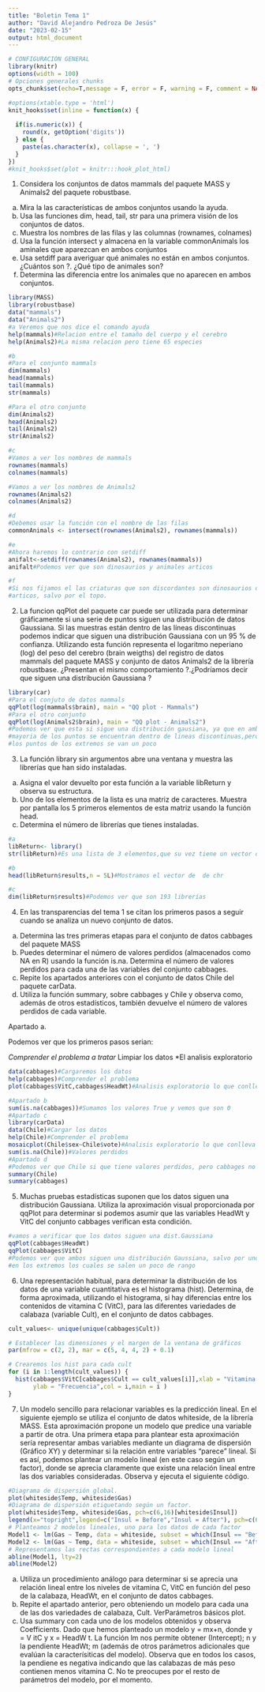 ```yaml
---
title: "Boletin Tema 1"
author: "David Alejandro Pedroza De Jesús"
date: "2023-02-15"
output: html_document
---
```


```r

# CONFIGURACIÓN GENERAL
library(knitr)
options(width = 100)
# Opciones generales chunks
opts_chunk$set(echo=T,message = F, error = F, warning = F, comment = NA, fig.align = 'center', dpi = 100, tidy = F, cache.path = '.cache/', fig.path = './figure/')

#options(xtable.type = 'html')
knit_hooks$set(inline = function(x) {
  
  if(is.numeric(x)) {
    round(x, getOption('digits'))
  } else {
    paste(as.character(x), collapse = ', ')
  }
})
#knit_hooks$set(plot = knitr:::hook_plot_html)
```

1. Considera los conjuntos de datos mammals del paquete MASS y Animals2 del paquete robustbase.

a. Mira la las características de ambos conjuntos usando la ayuda.
b. Usa las funciones dim, head, tail, str para una primera visión de los conjuntos de datos.
c. Muestra los nombres de las filas y las columnas (rownames, colnames)
d. Usa la función intersect y almacena en la variable commonAnimals los aminales que aparezcan
en ambos conjuntos
e. Usa setdiff para averiguar qué animales no están en ambos conjuntos. ¿Cuántos son ?. ¿Qué tipo
de animales son?
f. Determina las diferencia entre los animales que no aparecen en ambos conjuntos.

```r
library(MASS)
library(robustbase)
data("mammals")
data("Animals2")
#a Veremos que nos dice el comando ayuda
help(mammals)#Relacion entre el tamaño del cuerpo y el cerebro
help(Animals2)#La misma relacion pero tiene 65 especies

#b
#Para el conjunto mammals
dim(mammals)
head(mammals)
tail(mammals)
str(mammals)

#Para el otro conjunto
dim(Animals2)
head(Animals2)
tail(Animals2)
str(Animals2)

#c
#Vamos a ver los nombres de mammals
rownames(mammals)
colnames(mammals)

#Vamos a ver los nombres de Animals2
rownames(Animals2)
colnames(Animals2)

#d
#Debemos usar la función con el nombre de las filas
commonAnimals <- intersect(rownames(Animals2), rownames(mammals))

#e
#Ahora haremos lo contrario con setdiff
anifalt<-setdiff(rownames(Animals2), rownames(mammals))
anifalt#Podemos ver que son dinosaurios y animales articos

#f
#Si nos fijamos el las criaturas que son discordantes son dinosaurios o animales
#articos, salvo por el topo.


```

2. La funcion qqPlot del paquete car puede ser utilizada para determinar gráficamente si una serie
de puntos siguen una distribución de datos Gaussiana. Si las muestras están dentro de las líneas
discontinuas podemos indicar que siguen una distribución Gaussiana con un 95 % de confianza.
Utilizando esta función representa el logaritmo neperiano (log) del peso del cerebro (brain weigths)
del registro de datos mammals del paquete MASS y conjunto de datos Animals2 de la librería
robustbase. ¿Presentan el mismo comportamiento ?.¿Podríamos decir que siguen una distribución
Gaussiana ?

```r
library(car)
#Para el conjuto de datos mammals
qqPlot(log(mammals$brain), main = "QQ plot - Mammals")
#Para el otro conjunto
qqPlot(log(Animals2$brain), main = "QQ plot - Animals2")
#Podemos ver que esta si sigue una distribución gausiana, ya que en ambos la 
#mayoria de los puntos se encuentran dentro de lineas discontinuas,pero algunos 
#los puntos de los extremos se van un poco

```
3. La función library sin argumentos abre una ventana y muestra las librerías que han sido instaladas.
a. Asigna el valor devuelto por esta función a la variable libReturn y observa su estructura.
b. Uno de los elementos de la lista es una matriz de caracteres. Muestra por pantalla los 5 primeros
elementos de esta matriz usando la función head.
c. Determina el número de librerías que tienes instaladas.

```r
#a
libReturn<- library()
str(libReturn)#Es una lista de 3 elementos,que su vez tiene un vector de caracteres

#b
head(libReturn$results,n = 5L)#Mostramos el vector de  de chr

#c
dim(libReturn$results)#Podemos ver que son 193 librerías

```
4. En las transparencias del tema 1 se citan los primeros pasos a seguir cuando se analiza un nuevo
conjunto de datos.
a. Determina las tres primeras etapas para el conjunto de datos cabbages del paquete MASS
b. Puedes determinar el número de valores perdidos (almacenados como NA en R) usando la función
is.na. Determina el número de valores perdidos para cada una de las variables del conjunto
cabbages.
c. Repite los apartados anteriores con el conjunto de datos Chile del paquete carData.
d. Utiliza la función summary, sobre cabbages y Chile y observa como, además de otros
estadísticos, también devuelve el número de valores perdidos de cada variable.

Apartado a.

Podemos ver que los primeros pasos serian:

*Comprender el problema a tratar 
*Limpiar los datos 
*El analisis exploratorio

```r
data(cabbages)#Cargaremos los datos
help(cabbages)#Comprender el problema
plot(cabbages$VitC,cabbages$HeadWt)#Analisis exploratorio lo que conlleva hacer un gráfico

#Apartado b
sum(is.na(cabbages))#Sumamos los valores True y vemos que son 0
#Apartado c
library(carData)
data(Chile)#Cargar los datos
help(Chile)#Comprender el problema
mosaicplot(Chile$sex~Chile$vote)#Analisis exploratorio lo que conlleva hacer un gráfico.
sum(is.na(Chile))#Valores perdidos
#Apartado d
#Podemos ver que Chile si que tiene valores perdidos, pero cabbages no
summary(Chile)
summary(cabbages)
```
5. Muchas pruebas estadísticas suponen que los datos siguen una distribución Gaussiana. Utiliza la
aproximación visual proporcionada por qqPlot para determinar si podemos asumir que las variables
HeadWt y VitC del conjunto cabbages verifican esta condición.

```r
#vamos a verificar que los datos siguen una dist.Gaussiana 
qqPlot(cabbages$HeadWt)
qqPlot(cabbages$VitC)
#Podemos ver que ambos siguen una distribución Gaussiana, salvo por unos valores
#en los extremos los cuales se salen un poco de rango

```
6. Una representación habitual, para determinar la distribución de los datos de una variable cuantitativa
es el histograma (hist). Determina, de forma aproximada, utilizando el histograma, si hay diferencias
entre los contenidos de vitamina C (VitC), para las diferentes variedades de calabaza (variable Cult),
en el conjunto de datos cabbages.

```r
cult_values<- unique(unique(cabbages$Cult))

# Establecer las dimensiones y el margen de la ventana de gráficos
par(mfrow = c(2, 2), mar = c(5, 4, 4, 2) + 0.1)

# Crearemos los hist para cada cult
for (i in 1:length(cult_values)) {
  hist(cabbages$VitC[cabbages$Cult == cult_values[i]],xlab = "Vitamina C",
       ylab = "Frecuencia",col = i,main = i )
}
```
7. Un modelo sencillo para relacionar variables es la predicción lineal. En el siguiente ejemplo se utiliza el
conjunto de datos whiteside, de la librería MASS. Esta aproximación propone un modelo que predice
una variable a partir de otra. Una primera etapa para plantear esta aproximación sería representar
ambas variables mediante un diagrama de dispersión (Gráfico XY) y determinar si la relación entre
variables “parece” lineal. Si es así, podemos plantear un modelo lineal (en este caso según un factor),
donde se aprecia claramente que existe una relación lineal entre las dos variables consideradas. Observa
y ejecuta el siguiente código.

```r

#Diagrama de dispersión global.
plot(whiteside$Temp, whiteside$Gas)
#Diagrama de dispersión etiquetando según un factor.
plot(whiteside$Temp, whiteside$Gas, pch=c(6,16)[whiteside$Insul])
legend(x="topright",legend=c("Insul = Before","Insul = After"), pch=c(6,16))
# Planteamos 2 modelos lineales, uno para los datos de cada factor
Model1 <- lm(Gas ~ Temp, data = whiteside, subset = which(Insul == "Before"))
Model2 <- lm(Gas ~ Temp, data = whiteside, subset = which(Insul == "After"))
# Representamos las rectas correspondientes a cada modelo lineal
abline(Model1, lty=2)
abline(Model2)

```
a. Utiliza un procedimiento análogo para determinar si se aprecia una relación lineal entre los niveles de
vitamina C, VitC en función del peso de la calabaza, HeadWt, en el conjunto de datos cabbages.
b. Repite el apartado anterior, pero obteniendo un modelo para cada una de las dos variedades de calabaza,
Cult. VerParámetros básicos plot.
c. Usa summary con cada uno de los modelos obtenidos y observa Coefficients. Dado que hemos
planteado un modelo y = mx+n, donde y = V itC y x = HeadW t. La función lm nos permite obtener
(Intercept); n y la pendiente HeadWt; m (además de otros parámetros adicionales que evalúan la
caracterísiticas del modelo). Observa que en todos los casos, la pendiene es negativa indicando que las
calabazas de más peso contienen menos vitamina C. No te preocupes por el resto de parámetros del
modelo, por el momento.

```r

```


